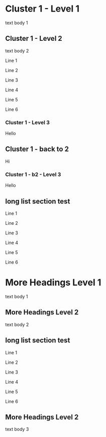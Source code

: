 # Cluster 1 - Level 1
text body 1
## Cluster 1 - Level 2
text body 2

Line 1

Line 2

Line 3

Line 4

Line 5

Line 6

### Cluster 1 - Level 3
Hello

## Cluster 1 - back to 2
Hi

### Cluster 1 - b2 - Level 3
Hello

## long list section test

Line 1

Line 2

Line 3

Line 4

Line 5

Line 6

# More Headings Level 1
text body 1
## More Headings Level 2
text body 2
## long list section test

Line 1

Line 2

Line 3

Line 4

Line 5

Line 6

## More Headings Level 2
text body 3
